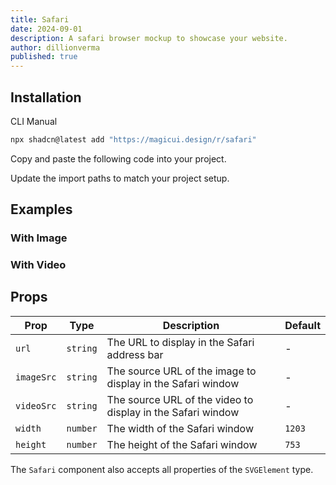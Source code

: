 ```yaml
---
title: Safari
date: 2024-09-01
description: A safari browser mockup to showcase your website.
author: dillionverma
published: true
---
```


<ComponentPreview name="safari-demo" />

## Installation

<Tabs defaultValue="cli">

<TabsList>
  <TabsTrigger value="cli">CLI</TabsTrigger>
  <TabsTrigger value="manual">Manual</TabsTrigger>
</TabsList>
<TabsContent value="cli">

```bash
npx shadcn@latest add "https://magicui.design/r/safari"
```

</TabsContent>

<TabsContent value="manual">

<Steps>

<Step>Copy and paste the following code into your project.</Step>

<ComponentSource name="safari" />

<Step>Update the import paths to match your project setup.</Step>

</Steps>

</TabsContent>

</Tabs>

## Examples

### With Image

<ComponentPreview name="safari-demo-2" />

### With Video

<ComponentPreview name="safari-demo-3" />

## Props

| Prop       | Type     | Description                                                 | Default |
| ---------- | -------- | ----------------------------------------------------------- | ------- |
| `url`      | `string` | The URL to display in the Safari address bar                | -       |
| `imageSrc` | `string` | The source URL of the image to display in the Safari window | -       |
| `videoSrc` | `string` | The source URL of the video to display in the Safari window | -       |
| `width`    | `number` | The width of the Safari window                              | `1203`  |
| `height`   | `number` | The height of the Safari window                             | `753`   |

The `Safari` component also accepts all properties of the `SVGElement` type.

